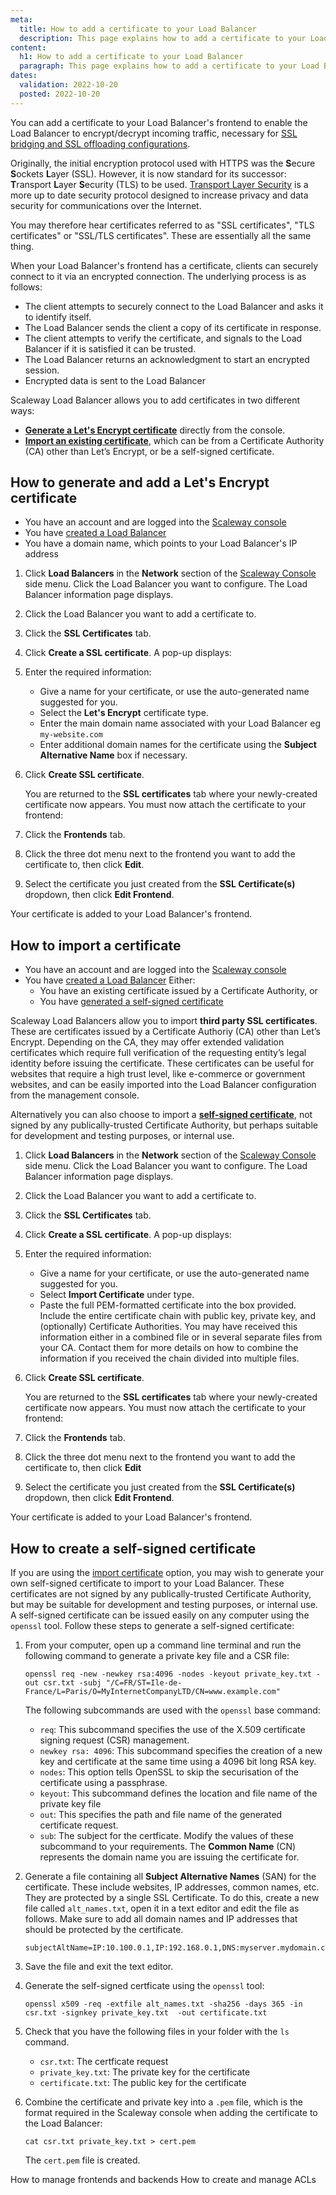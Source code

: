 ```yaml
---
meta:
  title: How to add a certificate to your Load Balancer
  description: This page explains how to add a certificate to your Load Balancer
content:
  h1: How to add a certificate to your Load Balancer
  paragraph: This page explains how to add a certificate to your Load Balancer
dates:
  validation: 2022-10-20
  posted: 2022-10-20
---
```


You can add a certificate to your Load Balancer's frontend to enable the Load Balancer to encrypt/decrypt incoming traffic, necessary for [SSL bridging and SSL offloading configurations](/network/load-balancer/reference-content/configuring-load-balancer).

<Message type="tip">

Originally, the initial encryption protocol used with HTTPS was the **S**ecure **S**ockets **L**ayer (SSL). However, it is now standard for its successor: **T**ransport **L**ayer **S**ecurity (TLS) to be used. [Transport Layer Security](https://en.wikipedia.org/wiki/Transport_Layer_Security) is a more up to date security protocol designed to increase privacy and data security for communications over the Internet. 

You may therefore hear certificates referred to as "SSL certificates", "TLS certificates" or "SSL/TLS certificates". These are essentially all the same thing.

</Message>

When your Load Balancer's frontend has a certificate, clients can securely connect to it via an encrypted connection. The underlying process is as follows:

- The client attempts to securely connect to the Load Balancer and asks it to identify itself.
- The Load Balancer sends the client a copy of its certificate in response.
- The client attempts to verify the certificate, and signals to the Load Balancer if it is satisfied it can be trusted.
- The Load Balancer returns an acknowledgment to start an encrypted session.
- Encrypted data is sent to the Load Balancer

Scaleway Load Balancer allows you to add certificates in two different ways: 
- [**Generate a Let's Encrypt certificate**](#how-to-generate-and-add-a-let's-encrypt-certificate) directly from the console.
- [**Import an existing certificate**](#how-to-import-a-certificate), which can be from a Certificate Authority (CA) other than Let’s Encrypt, or be a self-signed certificate. 

## How to generate and add a Let's Encrypt certificate

<Message type="requirement">

- You have an account and are logged into the [Scaleway console](https://console.scaleway.com)
- You have [created a Load Balancer](/network/load-balancer/how-to/create-load-balancer/)
- You have a domain name, which points to your Load Balancer's IP address

</Message>

1. Click **Load Balancers** in the **Network** section of the [Scaleway Console](https://console.scaleway.com) side menu. Click the Load Balancer you want to configure. The Load Balancer information page displays.

2. Click the Load Balancer you want to add a certificate to.

3. Click the **SSL Certificates** tab.

4. Click **Create a SSL certificate**. A pop-up displays:

    <Lightbox src="scaleway-cert-lets-encrypt.webp" alt="" />

5. Enter the required information:

    - Give a name for your certificate, or use the auto-generated name suggested for you.
    - Select the **Let's Encrypt** certificate type.
    - Enter the main domain name associated with your Load Balancer eg `my-website.com`
    - Enter additional domain names for the certificate using the **Subject Alternative Name** box if necessary. 

6. Click **Create SSL certificate**.

    You are returned to the **SSL certificates** tab where your newly-created certificate now appears. You must now attach the certificate to your frontend:

7. Click the **Frontends** tab.

8. Click the three dot menu next to the frontend you want to add the certificate to, then click **Edit**.

    <Lightbox src="scaleway-edit-frontend.webp" alt="" />

9. Select the certificate you just created from the **SSL Certificate(s)** dropdown, then click **Edit Frontend**.

Your certificate is added to your Load Balancer's frontend.

## How to import a certificate

<Message type="requirement">

- You have an account and are logged into the [Scaleway console](https://console.scaleway.com)
- You have [created a Load Balancer](/network/load-balancer/how-to/create-load-balancer/)
Either:
  - You have an existing certificate issued by a Certificate Authority, or
  - You have [generated a self-signed certificate](#how-to-create-a-self-signed-certificate)

</Message>

Scaleway Load Balancers allow you to import **third party SSL certificates**. These are certificates issued by a Certificate Authoriy (CA) other than Let’s Encrypt. Depending on the CA, they may offer extended validation certificates which require full verification of the requesting entity’s legal identity before issuing the certificate. These certificates can be useful for websites that require a high trust level, like e-commerce or government websites, and can be easily imported into the Load Balancer configuration from the management console.

Alternatively you can also choose to import a **[self-signed certificate]()**, not signed by any publically-trusted Certificate Authority, but perhaps suitable for development and testing purposes, or internal use.

1. Click **Load Balancers** in the **Network** section of the [Scaleway Console](https://console.scaleway.com) side menu. Click the Load Balancer you want to configure. The Load Balancer information page displays.

2. Click the Load Balancer you want to add a certificate to.

3. Click the **SSL Certificates** tab.

4. Click **Create a SSL certificate**. A pop-up displays:

    <Lightbox src="scaleway-certificate-import.webp" alt="" />

5. Enter the required information:

    - Give a name for your certificate, or use the auto-generated name suggested for you.
    - Select **Import Certificate** under type.
    - Paste the full PEM-formatted certificate into the box provided. Include the entire certificate chain with public key, private key, and (optionally) Certificate Authorities. You may have received this information either in a combined file or in several separate files from your CA. Contact them for more details on how to combine the information if you received the chain divided into multiple files.

6. Click **Create SSL certificate**.

    You are returned to the **SSL certificates** tab where your newly-created certificate now appears. You must now attach the certificate to your frontend:

    <Lightbox src="scaleway-create-self-certificate.webp" />	

7. Click the **Frontends** tab.

8. Click the three dot menu next to the frontend you want to add the certificate to, then click **Edit**

    <Lightbox src="scaleway-edit-frontend.webp" alt="" />

9. Select the certificate you just created from the **SSL Certificate(s)** dropdown, then click **Edit Frontend**.

Your certificate is added to your Load Balancer's frontend.

## How to create a self-signed certificate

If you are using the [import certificate](#how-to-import-a-certificate) option, you may wish to generate your own self-signed certificate to import to your Load Balancer. These certificates are not signed by any publically-trusted Certificate Authority, but may be suitable for development and testing purposes, or internal use. A self-signed certificate can be issued easily on any computer using the `openssl` tool. Follow these steps to generate a self-signed certificate:

1. From your computer, open up a command line terminal and run the following command to generate a private key file and a CSR file:
	```
	openssl req -new -newkey rsa:4096 -nodes -keyout private_key.txt -out csr.txt -subj "/C=FR/ST=Ile-de-France/L=Paris/O=MyInternetCompanyLTD/CN=www.example.com"
	```
	The following subcommands are used with the `openssl` base command:
	- `req`: This subcommand specifies the use of the X.509 certificate signing request (CSR) management.
	- `newkey rsa: 4096`:  This subcommand specifies the creation of a new key and certificate at the same time using a 4096 bit long RSA key.
	- `nodes`: This option tells OpenSSL to skip the securisation of the certificate using a passphrase.
	- `keyout`: This subcommand defines the location and file name of the private key file
	- `out`: This specifies the path and file name of the generated certificate request.
	- `sub`: The subject for the certficate. Modify the values of these subcommand to your requirements. The **Common Name** (CN) represents the domain name you are issuing the certificate for.

2. Generate a file containing all **Subject Alternative Names** (SAN) for the certificate. These include websites, IP addresses, common names, etc. They are protected by a single SSL Certificate. To do this, create a new file called `alt_names.txt`, open it in a text editor and edit the file as follows. Make sure to add all domain names and IP addresses that should be protected by the certificate.
	```
	subjectAltName=IP:10.100.0.1,IP:192.168.0.1,DNS:myserver.mydomain.com,DNS:otherserver.otherdomain.com,EMAIL:name@mydomain.com,EMAIL:othename@otherdomain.com
	```

3. Save the file and exit the text editor.

4. Generate the self-signed certficate using the `openssl` tool:
	```
	openssl x509 -req -extfile alt_names.txt -sha256 -days 365 -in csr.txt -signkey private_key.txt  -out certificate.txt
	```

5. Check that you have the following files in your folder with the `ls` command.
	- `csr.txt`: The certficate request
	- `private_key.txt`: The private key for the certificate
	- `certificate.txt`: The public key for the certificate

6. Combine the certificate and private key into a `.pem` file, which is the format required in the Scaleway console when adding the certificate to the Load Balancer: 
    ```
    cat csr.txt private_key.txt > cert.pem
    ```

    The `cert.pem` file is created.

<Navigation title="See Also">
  <PreviousButton to="/network/load-balancer/how-to/manage-frontends-and-backends/">How to manage frontends and backends</PreviousButton>
  <NextButton to="/network/load-balancer/how-to/create-manage-acls/">How to create and manage ACLs</NextButton>
</Navigation>